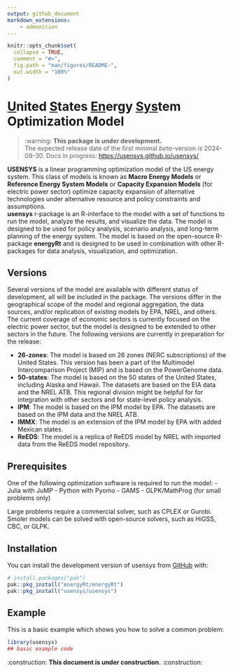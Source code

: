 ```yaml
---
output: github_document
markdown_extensions:
    - admonition
---
```


<!-- README.md is generated from README.Rmd. Please edit that file -->

```r
knitr::opts_chunk$set(
  collapse = TRUE,
  comment = "#>",
  fig.path = "man/figures/README-",
  out.width = "100%"
)
```

# [U]{.underline}nited [S]{.underline}tates [En]{.underline}ergy [Sys]{.underline}tem Optimization Model

::: warn
> :warning: **This package is under development.**  
> The expected release date of the first minimal *beta*-version is 2024-09-30.
> Docs in progress: <https://usensys.github.io/usensys/>
:::

**USENSYS** is a linear programming optimization model of the US energy system. This class of models is known as **Macro Energy Models** or **Reference Energy System Models** or **Capacity Expansion Models** (for electric power sector) optimize capacity expansion of alternative technologies under alternative resource and policy constraints and assumptions.   
**usensys** r-package is an R-interface to the model with a set of functions to run the model, analyze the results, and visualize the data. The model is designed to be used for policy analysis, scenario analysis, and long-term planning of the energy system. The model is based on the open-source R-package **energyRt** and is designed to be used in combination with other R-packages for data analysis, visualization, and optimization. 


<!-- badges: start -->

<!-- badges: end -->

## Versions
Several versions of the model are available with different status of development, all will be included in the package. The versions differ in the geographical scope of the model and regional aggregation, the data sources, and/or replication of existing models by EPA, NREL, and others. The current coverage of economic sectors is currently focused on the electric power sector, but the model is designed to be extended to other sectors in the future. The following versions are currently in preparation for the release:

- **26-zones**: The model is based on 26 zones (NERC subscriptions) of the United States. This version has been a part of the Multimodel Intercomparison Project (MIP) and is based on the PowerGenome data.
- **50-states**: The model is based on the 50 states of the United States, including Alaska and Hawaii. The datasets are based on the EIA data and the NREL ATB. This regional division might be helpful for for integration with other sectors and for state-level policy analysis.
- **IPM**: The model is based on the IPM model by EPA. The datasets are based on the IPM data and the NREL ATB. 
- **IMMX**: The model is an extension of the IPM model by EPA with added Mexican states. 
- **ReEDS**: The model is a replica of ReEDS model by NREL with imported data from the ReEDS model repository.


## Prerequisites
One of the following optimization software is required to run the model:
- Julia with JuMP
- Python with Pyomo
- GAMS
- GLPK/MathProg (for small problems only)

Large problems require a commercial solver, such as CPLEX or Gurobi. Smoler models can be solved with open-source solvers, such as HiGSS, CBC, or GLPK.

## Installation

You can install the development version of usensys from [GitHub](https://github.com/) with:

``` r
# install.packages("pak")
pak::pkg_install("energyRt/energyRt")
pak::pkg_install("usensys/usensys")
```

## Example

This is a basic example which shows you how to solve a common problem:

```r
library(usensys)
## basic example code
```

:construction: **This document is under construction.** :construction:
